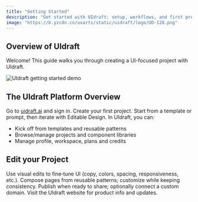 ```yaml
---
title: "Getting Started"
description: "Get started with UIdraft: setup, workflows, and first project in minutes."
image: "https://b.yzcdn.cn/uxarts/static/uidraft/logo/UD-128.png"
---
```

## Overview of UIdraft

Welcome! This guide walks you through creating a UI-focused project with UIdraft.
<Frame>
  <img src="https://img01.yzcdn.cn/upload_files/2025/09/23/Fgd-jrOar6l_Is1zpRwa8rOcdOSc.png" alt="UIdraft getting started demo" style={{ borderRadius: '0.5rem' }} />
</Frame>

## The UIdraft Platform Overview

<AccordionGroup>
  <Accordion title="Create your First Project">
    <Steps>
      <Step title="Step 1">
        Go to <a href="https://uidraft.ai" target="_blank" rel="noreferrer" class="link">uidraft.ai</a> and sign in.
      </Step>
      <Step title="Step 2">
        Create your first project.
      </Step>
      <Step title="Step 3">
        Start from a template or prompt, then iterate with Editable Design.
      </Step>
    </Steps>
  </Accordion>

  <Accordion title="UIdraft Dashboard">
    In UIdraft, you can:
    <ul>
      <li>Kick off from templates and reusable patterns</li>
      <li>Browse/manage projects and component libraries</li>
      <li>Manage profile, workspace, plans and credits</li>
    </ul>
  </Accordion>
</AccordionGroup>

## Edit your Project

<AccordionGroup>
  <Accordion title="Editable Design">
    Use visual edits to fine‑tune UI (copy, colors, spacing, responsiveness, etc.).
  </Accordion>
  <Accordion title="Patterns & Components">
    Compose pages from reusable patterns; customize while keeping consistency.
  </Accordion>
  <Accordion title="Publish & Custom Domain">
    Publish when ready to share; optionally connect a custom domain.
  </Accordion>
</AccordionGroup>

<Card title="UIdraft Website" icon="globe" href="https://uidraft.ai/" horizontal>
  Visit the UIdraft website for product info and updates.
</Card>
